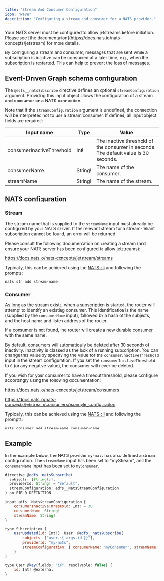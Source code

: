 ```yaml
---
title: "Stream And Consumer Configuration"
icon: "wave"
description: "Configuring a stream and consumer for a NATS provider."
---
```


<Note>
  Your NATS server must be configured to allow jetstreams before initiation.
  Please see [the documentation](https://docs.nats.io/nats-concepts/jetstream)
  for more details.
</Note>

By configuring a stream and consumer, messages that are sent while a subscription is inactive can be consumed at a later time, e.g., when the subscription is restarted. This can help to prevent the loss of messages.

## Event-Driven Graph schema configuration

The `@edfs__natsSubscribe` directive defines an optional `streamConfiguration` argument. Providing this input object allows the configuration of a stream and consumer on a NATS connection.

Note that if the `streamConfiguration` argument is undefined, the connection will be interpreted not to use a stream/consumer. If defined, all input object fields are required:

| Input name                | Type     | Value                                                                               |
| ------------------------- | -------- | ----------------------------------------------------------------------------------- |
| consumerInactiveThreshold | Int\!    | The inactive threshold of the consumer in seconds. The default value is 30 seconds. |
| consumerName              | String\! | The name of the consumer.                                                           |
| streamName                | String\! | The name of the stream.                                                             |

## NATS configuration

### Stream

The stream name that is supplied to the `streamName` input must already be configured by your NATS server. If the relevant stream for a stream-reliant subscription cannot be found, an error will be returned.

Please consult the following documentation on creating a stream (and ensure your NATS server has been configured to allow jetstreams):

https://docs.nats.io/nats-concepts/jetstream/streams

Typically, this can be achieved using the [NATS cli](https://docs.nats.io/using-nats/nats-tools/nats_cli) and following the prompts:

```bash
nats str add stream-name
```

### Consumer

As long as the stream exists, when a subscription is started, the router will attempt to identify an existing consumer. This identification is the name (supplied by the `consumerName` input), followed by a hash of the subjects, and the host name and listen address of the router.

If a consumer is not found, the router will create a new durable consumer with the same name.

By default, consumers will automatically be deleted after 30 seconds of inactivity. Inactivity is classed as the lack of a running subscription. You can change this value by specifying the value for the `consumerInactiveThreshold` input in the stream configuration. If you set the `consumerInactiveThreshold` to `0` (or any negative value), the consumer will never be deleted.

If you wish for your consumer to have a timeout threshold, please configure accordingly using the following documentation:

https://docs.nats.io/nats-concepts/jetstream/consumers

https://docs.nats.io/nats-concepts/jetstream/consumers/example_configuration

Typically, this can be achieved using the [NATS cli](https://docs.nats.io/using-nats/nats-tools/nats_cli) and following the prompts:

```bash
nats consumer add stream-name consumer-name
```

## Example

In the example below, the NATS provider `my-nats` has also defined a stream configuration. The `streamName` input has been set to "myStream", and the `consumerName` input has been set to `myConsumer`.

```js
directive @edfs__natsSubscribe(
  subjects: [String!]!,
  providerId: String! = "default",
  streamConfiguration: edfs__NatsStreamConfiguration
) on FIELD_DEFINITION

input edfs__NatsStreamConfiguration {
    consumerInactiveThreshold: Int! = 30
    consumerName: String!
    streamName: String!
}

type Subscription {
    userUpdated(id: Int!): User! @edfs__natsSubscribe(
        subjects: ["user.{{ args.id }}"],
        providerId: "my-nats",
        streamConfiguration: { consumerName: "myConsumer", streamName: "myStream" },
    )
}

type User @key(fields: "id", resolvable: false) {
    id: Int! @external
}
```

